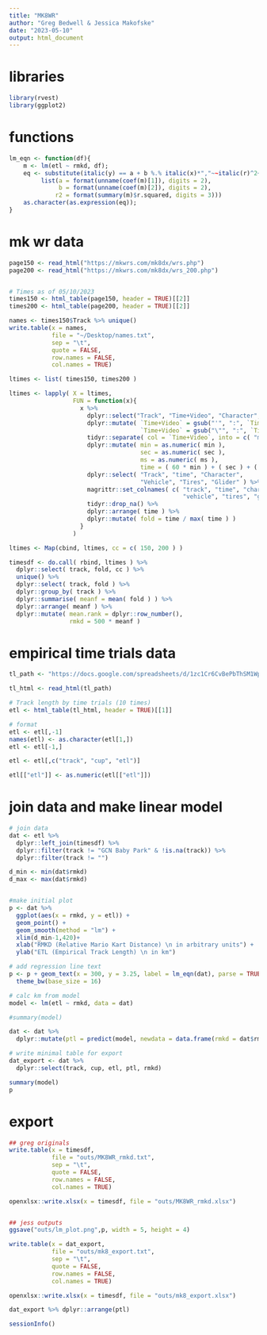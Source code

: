 ```yaml
---
title: "MK8WR"
author: "Greg Bedwell & Jessica Makofske"
date: "2023-05-10"
output: html_document
---
```


# libraries
```r
library(rvest)
library(ggplot2)
```

# functions
```r

lm_eqn <- function(df){
    m <- lm(etl ~ rmkd, df);
    eq <- substitute(italic(y) == a + b %.% italic(x)*","~~italic(r)^2~"="~r2, 
         list(a = format(unname(coef(m)[1]), digits = 2),
              b = format(unname(coef(m)[2]), digits = 2),
             r2 = format(summary(m)$r.squared, digits = 3)))
    as.character(as.expression(eq));
}


```

# mk wr data
```r
page150 <- read_html("https://mkwrs.com/mk8dx/wrs.php")
page200 <- read_html("https://mkwrs.com/mk8dx/wrs_200.php")


# Times as of 05/10/2023
times150 <- html_table(page150, header = TRUE)[[2]]
times200 <- html_table(page200, header = TRUE)[[2]]

names <- times150$Track %>% unique()
write.table(x = names,
            file = "~/Desktop/names.txt",
            sep = "\t",
            quote = FALSE,
            row.names = FALSE,
            col.names = TRUE)

ltimes <- list( times150, times200 )

ltimes <- lapply( X = ltimes,
                  FUN = function(x){
                    x %>%
                      dplyr::select("Track", "Time+Video", "Character", "Vehicle", "Tires", "Glider") %>%
                      dplyr::mutate( `Time+Video` = gsub("'", ":", `Time+Video` ),
                                     `Time+Video` = gsub("\"", ":", `Time+Video` ) ) %>%
                      tidyr::separate( col = `Time+Video`, into = c( "min", "sec", "ms" ), sep = ":" ) %>%
                      dplyr::mutate( min = as.numeric( min ),
                                     sec = as.numeric( sec ),
                                     ms = as.numeric( ms ),
                                     time = ( 60 * min ) + ( sec ) + ( ms / 1000 ) ) %>%
                      dplyr::select( "Track", "time", "Character", 
                                     "Vehicle", "Tires", "Glider" ) %>%
                      magrittr::set_colnames( c( "track", "time", "character", 
                                                 "vehicle", "tires", "glider" ) ) %>%
                      tidyr::drop_na() %>%
                      dplyr::arrange( time ) %>%
                      dplyr::mutate( fold = time / max( time ) )
                    }
                  )

ltimes <- Map(cbind, ltimes, cc = c( 150, 200 ) )

```

```r

timesdf <- do.call( rbind, ltimes ) %>%
  dplyr::select( track, fold, cc ) %>%
  unique() %>%
  dplyr::select( track, fold ) %>%
  dplyr::group_by( track ) %>%
  dplyr::summarise( meanf = mean( fold ) ) %>%
  dplyr::arrange( meanf ) %>%
  dplyr::mutate( mean.rank = dplyr::row_number(),
                 rmkd = 500 * meanf )

```

# empirical time trials data
```r
tl_path <- "https://docs.google.com/spreadsheets/d/1zc1Cr6CvBePbThSM1Wp4LihRTJx2lZg7m_ee7Ftd0u8/edit?usp=sharing"

tl_html <- read_html(tl_path)

# Track length by time trials (10 times) 
etl <- html_table(tl_html, header = TRUE)[[1]]

# format
etl <- etl[,-1]
names(etl) <- as.character(etl[1,])
etl <- etl[-1,]

etl <- etl[,c("track", "cup", "etl")]

etl[["etl"]] <- as.numeric(etl[["etl"]])
```

# join data and make linear model
```r
# join data
dat <- etl %>%
  dplyr::left_join(timesdf) %>%
  dplyr::filter(track != "GCN Baby Park" & !is.na(track)) %>%
  dplyr::filter(track != "")

d_min <- min(dat$rmkd)
d_max <- max(dat$rmkd)


#make initial plot
p <- dat %>%
  ggplot(aes(x = rmkd, y = etl)) +
  geom_point() +
  geom_smooth(method = "lm") +
  xlim(d_min-1,420)+
  xlab("RMKD (Relative Mario Kart Distance) \n in arbitrary units") +
  ylab("ETL (Empirical Track Length) \n in km")

# add regression line text
p <- p + geom_text(x = 300, y = 3.25, label = lm_eqn(dat), parse = TRUE) +
  theme_bw(base_size = 16)

# calc km from model
model <- lm(etl ~ rmkd, data = dat)

#summary(model)

dat <- dat %>%
  dplyr::mutate(ptl = predict(model, newdata = data.frame(rmkd = dat$rmkd)))

# write minimal table for export
dat_export <- dat %>%
  dplyr::select(track, cup, etl, ptl, rmkd)

summary(model)
p

```

# export
```r

## greg originals
write.table(x = timesdf,
            file = "outs/MK8WR_rmkd.txt",
            sep = "\t",
            quote = FALSE,
            row.names = FALSE,
            col.names = TRUE)

openxlsx::write.xlsx(x = timesdf, file = "outs/MK8WR_rmkd.xlsx")


## jess outputs
ggsave("outs/lm_plot.png",p, width = 5, height = 4)

write.table(x = dat_export,
            file = "outs/mk8_export.txt",
            sep = "\t",
            quote = FALSE,
            row.names = FALSE,
            col.names = TRUE)

openxlsx::write.xlsx(x = timesdf, file = "outs/mk8_export.xlsx")
```

```r
dat_export %>% dplyr::arrange(ptl)
```


```r
sessionInfo()
```








































